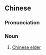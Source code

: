 ==Chinese==
{{zh-forms|type=21}}
{{wikipedia|lang=zh}}

===Pronunciation===
{{zh-pron
|m=jiēgǔcǎo
|c=zip3 gwat1 cou2
|cat=n
}}

===Noun===
{{zh-noun}}

# [[Chinese elder]]

{{zh-cat|Herbs|Moschatel family plants}}